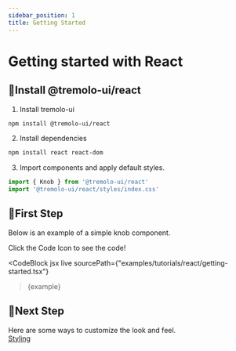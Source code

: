 ```yaml
---
sidebar_position: 1
title: Getting Started
---
```



# Getting started with React

## 🧬Install @tremolo-ui/react

1. Install tremolo-ui

```bash npm2yarn
npm install @tremolo-ui/react
```

2. Install dependencies

```bash npm2yarn
npm install react react-dom
```

3. Import components and apply default styles.

```jsx title="index.tsx"
import { Knob } from '@tremolo-ui/react'
import '@tremolo-ui/react/styles/index.css'
```

## 🔰First Step

Below is an example of a simple knob component.

Click the Code Icon to see the code!

<CodeBlock
  jsx
  live
  sourcePath={"examples/tutorials/react/getting-started.tsx"}
>{example}</CodeBlock>

## 🧭Next Step

Here are some ways to customize the look and feel.  
[Styling](../styling/)
